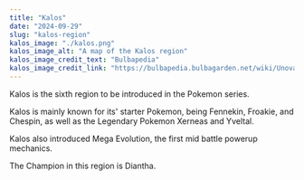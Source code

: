 ```yaml
---
title: "Kalos"
date: "2024-09-29"
slug: "kalos-region"
kalos_image: "./kalos.png"
kalos_image_alt: "A map of the Kalos region"
kalos_image_credit_text: "Bulbapedia"
kalos_image_credit_link: "https://bulbapedia.bulbagarden.net/wiki/Unova"
---
```


Kalos is the sixth region to be introduced in the Pokemon series. 

Kalos is mainly known for its' starter Pokemon, being Fennekin, Froakie, and Chespin, as well as the Legendary Pokemon Xerneas and Yveltal.

Kalos also introduced Mega Evolution, the first mid battle powerup mechanics.

The Champion in this region is Diantha.